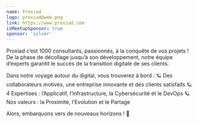 ```yaml
---
name: Proxiad
logo: proxiad@web.png
link: https://www.proxiad.com
isMeetupSponsor: true
sponsor: 'silver'
---
```


Proxiad c’est 1000 consultants, passionnés, à la conquête de vos projets !
De la phase de décollage jusqu’à son développement, notre équipe d’experts garantit le succès de la transition digitale de ses clients.

Dans notre voyage autour du digital, vous trouverez à bord :
🪐 Des collaborateurs motivés, une entreprise innovante et des clients satisfaits
🪐 4 Expertises : l’Applicatif, l’Infrastructure, la Cybersécurité et le DevOps
🪐 Nos valeurs : la Proximité, l’Evolution et le Partage

Alors, embarquons vers de nouveaux horizons ! 🚀